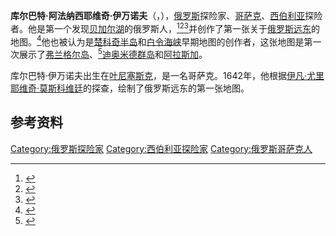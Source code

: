 {{expand English|Kurbat Ivanov}}
'''库尔巴特·阿法纳西耶维奇·伊万诺夫'''（{{lang-ru|Курбат Афанасьевич Иванов}}，{{bd|？||1666年||}}），[[俄罗斯|俄罗斯]]探险家、[[哥萨克|哥萨克]]、[[西伯利亚|西伯利亚]]探险者。他是第一个发现[[贝加尔湖|贝加尔湖]]的俄罗斯人，<ref name= Lantzeff>{{cite book 
  | last = Lantzeff
  | first = George V., and Richard A. Pierce
  | title = Eastward to Empire: Exploration and Conquest on the Russian Open Frontier, to 1750
  | publisher = McGill-Queen's U.P.
  | year = 1973
  | location = Montreal eduacadtion  
| page = }}</ref><ref>{{cite web|url=http://dic.academic.ru/dic.nsf/enc_biography/43700/%D0%98%D0%B2%D0%B0%D0%BD%D0%BE%D0%B2|title=Иванов, Курбат|work=Словари и энциклопедии на Академике|accessdate=25 November 2014|archive-date=2014-03-07|archive-url=https://web.archive.org/web/20140307183110/http://dic.academic.ru/dic.nsf/enc_biography/43700/%D0%98%D0%B2%D0%B0%D0%BD%D0%BE%D0%B2|dead-url=no}}</ref><ref>{{cite web|url=http://www.sbaikal.ru/rus/region/history.html|title=Тропою землепроходцев|publisher=Sbaikal.ru|accessdate=25 November 2014|deadurl=yes|archiveurl=https://www.webcitation.org/61BPQnLOK?url=http://www.sbaikal.ru/rus/region/history.html|archivedate=2011年8月24日}}</ref>并创作了第一张关于[[俄罗斯远东|俄罗斯远东]]的地图。<ref>{{cite web|url=http://sailhistory.ru/moskvitin.html|title=Иван Юрьевич Москвитин|publisher=Sailhistory.ru|accessdate=25 November 2014|archive-date=2014-08-08|archive-url=https://web.archive.org/web/20140808055019/http://sailhistory.ru/moskvitin.html|dead-url=no}}</ref>他也被认为是[[楚科奇半岛|楚科奇半岛]]和[[白令海峡|白令海峡]]早期地图的创作者，这张地图是第一次展示了[[弗兰格尔岛|弗兰格尔岛]]、<ref name="lib.co.ua">{{cite web|url=http://www.lib.co.ua/encicl/100geogra/100Geogra.txt|title=:/ Unknown /    TXT|author=|publisher=Lib.co.ua|accessdate=25 November 2014|archive-date=2012-07-23|archive-url=https://web.archive.org/web/20120723195208/http://lib.co.ua/encicl/100geogra/100Geogra.txt|dead-url=yes}}</ref>[[迪奥米德群岛|迪奥米德群岛]]和[[阿拉斯加|阿拉斯加]]。

库尔巴特·伊万诺夫出生在[[叶尼塞斯克|叶尼塞斯克]]，是一名哥萨克。1642年，他根据[[伊凡·尤里耶维奇·莫斯科维廷|伊凡·尤里耶维奇·莫斯科维廷]]的探查，绘制了俄罗斯远东的第一张地图。

==参考资料==
{{reflist}}

[[Category:俄罗斯探险家|Category:俄罗斯探险家]]
[[Category:西伯利亚探险家|Category:西伯利亚探险家]]
[[Category:俄罗斯哥萨克人|Category:俄罗斯哥萨克人]]
